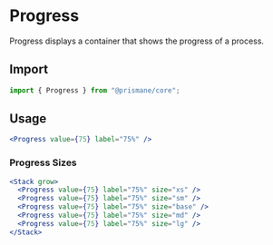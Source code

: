 # Progress

Progress displays a container that shows the progress of a process.

## Import

```js
import { Progress } from "@prismane/core";
```

## Usage

```jsx
<Progress value={75} label="75%" />
```

### Progress Sizes

```jsx
<Stack grow>
  <Progress value={75} label="75%" size="xs" />
  <Progress value={75} label="75%" size="sm" />
  <Progress value={75} label="75%" size="base" />
  <Progress value={75} label="75%" size="md" />
  <Progress value={75} label="75%" size="lg" />
</Stack>
```
